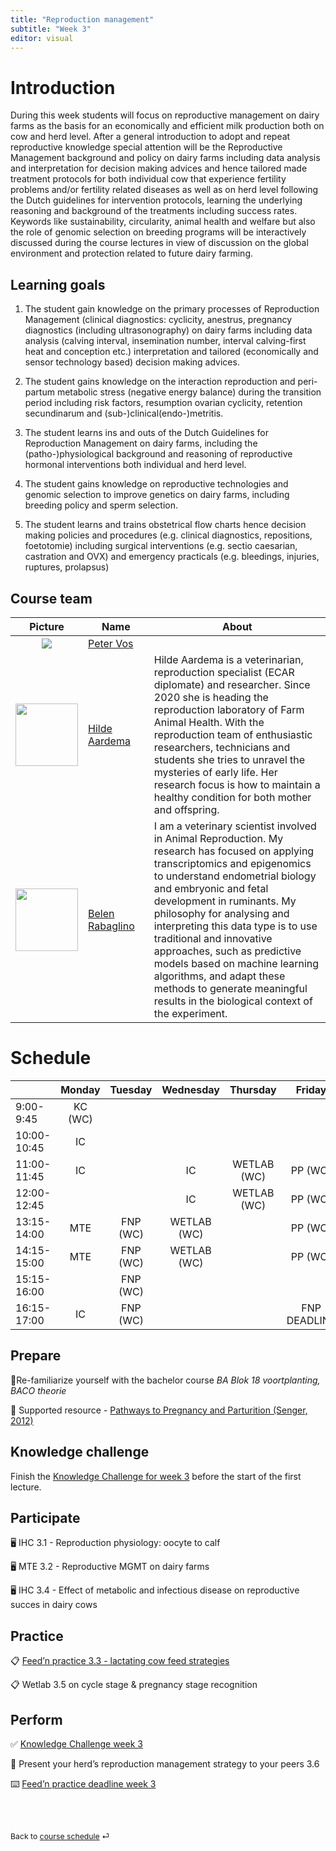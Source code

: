 ```yaml
---
title: "Reproduction management"
subtitle: "Week 3"
editor: visual
---
```


# Introduction

During this week students will focus on reproductive management on dairy farms as the basis for an economically and efficient milk production both on cow and herd level. After a general introduction to adopt and repeat reproductive knowledge special attention will be the Reproductive Management background and policy on dairy farms including data analysis and interpretation for decision making advices and hence tailored made treatment protocols for both individual cow that experience fertility problems and/or fertility related diseases as well as on herd level following the Dutch guidelines for intervention protocols, learning the underlying reasoning and background of the treatments including success rates. Keywords like sustainability, circularity, animal health and welfare but also the role of genomic selection on breeding programs will be interactively discussed during the course lectures in view of discussion on the global environment and protection related to future dairy farming.

## Learning goals

1.  The student gain knowledge on the primary processes of Reproduction Management (clinical diagnostics: cyclicity, anestrus, pregnancy diagnostics (including ultrasonography) on dairy farms including data analysis (calving interval, insemination number, interval calving-first heat and conception etc.) interpretation and tailored (economically and sensor technology based) decision making advices.

2.  The student gains knowledge on the interaction reproduction and peri-partum metabolic stress (negative energy balance) during the transition period including risk factors, resumption ovarian cyclicity, retention secundinarum and (sub-)clinical(endo-)metritis.

3.  The student learns ins and outs of the Dutch Guidelines for Reproduction Management on dairy farms, including the (patho-)physiological background and reasoning of reproductive hormonal interventions both individual and herd level.

4.  The student gains knowledge on reproductive technologies and genomic selection to improve genetics on dairy farms, including breeding policy and sperm selection.

5.  The student learns and trains obstetrical flow charts hence decision making policies and procedures (e.g. clinical diagnostics, repositions, foetotomie) including surgical interventions (e.g. sectio caesarian, castration and OVX) and emergency practicals (e.g. bleedings, injuries, ruptures, prolapsus)

## Course team

|                      Picture                       | Name                                                         | About                                                                                                                                                                                                                                                                                                                                                                                                                                                                                                 |
|:--------------:|----------------|-----------------------------------------|
|          ![](/images/team/PeterVos.jpeg)           | [Peter Vos](https://www.uu.nl/medewerkers/PLAMVos)           |                                                                                                                                                                                                                                                                                                                                                                                                                                                                                                       |
|  ![](/images/team/HildeAardema.jpeg){width="100"}  | [Hilde Aardema](https://www.uu.nl/medewerkers/HAardema)      | Hilde Aardema is a veterinarian, reproduction specialist (ECAR diplomate) and researcher. Since 2020 she is heading the reproduction laboratory of Farm Animal Health. With the reproduction team of enthusiastic researchers, technicians and students she tries to unravel the mysteries of early life. Her research focus is how to maintain a healthy condition for both mother and offspring.                                                                                                    |
| ![](/images/team/BelenRabaligno.jpeg){width="100"} | [Belen Rabaglino](https://www.uu.nl/medewerkers/MBRabaglino) | I am a veterinary scientist involved in Animal Reproduction. My research has focused on applying transcriptomics and epigenomics to understand endometrial biology and embryonic and fetal development in ruminants. My philosophy for analysing and interpreting this data type is to use traditional and innovative approaches, such as predictive models based on machine learning algorithms, and adapt these methods to generate meaningful results in the biological context of the experiment. |

# Schedule

|             | Monday  | Tuesday  |  Wednesday  |  Thursday   |    Friday    |
|-------------|:-------:|:--------:|:-----------:|:-----------:|:------------:|
| 9:00-9:45   | KC (WC) |          |             |             |              |
| 10:00-10:45 |   IC    |          |             |             |              |
| 11:00-11:45 |   IC    |          |     IC      | WETLAB (WC) |   PP (WC)    |
| 12:00-12:45 |         |          |     IC      | WETLAB (WC) |   PP (WC)    |
| 13:15-14:00 |   MTE   | FNP (WC) | WETLAB (WC) |             |   PP (WC)    |
| 14:15-15:00 |   MTE   | FNP (WC) | WETLAB (WC) |             |   PP (WC)    |
| 15:15-16:00 |         | FNP (WC) |             |             |              |
| 16:15-17:00 |   IC    | FNP (WC) |             |             | FNP DEADLINE |

## Prepare

📖Re-familiarize yourself with the bachelor course *BA Blok 18 voortplanting, BACO theorie*

📖 Supported resource - [Pathways to Pregnancy and Parturition (Senger, 2012)](https://books.google.com/books/about/Pathways_to_Pregnancy_Parturition.html?id=xZ55MAEACAAJ)

## Knowledge challenge

Finish the [Knowledge Challenge for week 3](https://forms.office.com/e/QauLM3wWtA) before the start of the first lecture.

## Participate

🖥️ IHC 3.1 - Reproduction physiology: oocyte to calf

🖥️ MTE 3.2 - Reproductive MGMT on dairy farms

🖥️ IHC 3.4 - Effect of metabolic and infectious disease on reproductive succes in dairy cows

## Practice

📋 [Feed'n practice 3.3 - lactating cow feed strategies](/ae/ae-0-movies.html)

📋 Wetlab 3.5 on cycle stage & pregnancy stage recognition

## Perform

✅ [Knowledge Challenge week 3](https://forms.office.com/e/QauLM3wWtA)

📂 Present your herd's reproduction management strategy to your peers 3.6

⌨️ [Feed'n practice deadline week 3](/labs/lab-2.html)

<br><br>

::: {style="font-size: 0.875em;"}
Back to [course schedule](/ "Course schedule") ⏎
:::
